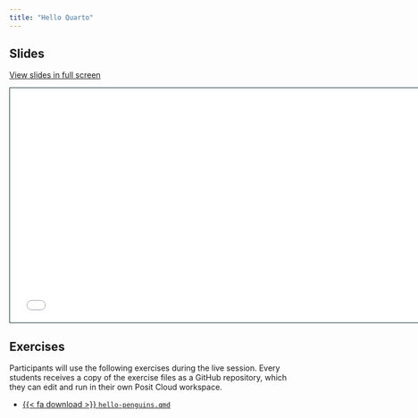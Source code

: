 ```yaml
---
title: "Hello Quarto"
---
```


## Slides

[View slides in full screen](1-1-hello-quarto.html)

```{=html}
<iframe class="slide-deck" src="1-1-hello-quarto.html" height="420" width="747" style="border: 1px solid #123233;"></iframe>
```

## Exercises

Participants will use the following exercises during the live session. Every students receives a copy of the exercise files as a GitHub repository, which they can edit and run in their own Posit Cloud workspace. 

-   <a href="https://raw.githubusercontent.com/ost-hs23/exercises/main/hello-penguins.qmd">{{< fa download >}} `hello-penguins.qmd`</i></a>

